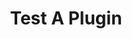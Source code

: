 ---
title: 'Test A Plugin'
description: 'Recommended approaches for testing Amplication plugins to ensure smooth code generation.'
icon: 'vial'
---